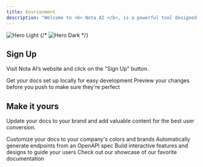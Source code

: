 ```yaml
---
title: Envrionment
description: "Welcome to <b> Nota AI </b>, is a powerful tool designed to help developers and QA testers efficiently test their web applications. It enables users to identify bugs, automate test workflows, and generate detailed test cases with ease. With Nota AI, you can create custom testing environments, leverage AI-powered workflow generation, and execute automated tests—all in one streamlined platform. Whether you prefer manual test creation or AI-assisted automation, Nota AI simplifies the testing process and enhances software quality. 🚀"
---
```


<img
  className="block w-full object-cover "
  src="/images/hero-light.avif"
  alt="Hero Light"
/>
{/* <img
  className="hidden dark:block"
  src="/images/hero-dark.png"
  alt="Hero Dark"
/> */}

## Sign Up

Visit Nota AI’s website and click on the "Sign Up" button.

<CardGroup cols={2}>
  <Card
    title="Edit Your Docs"
    icon="pen-to-square"
    href="https://mintlify.com/docs/quickstart"
  >
    Get your docs set up locally for easy development
  </Card>
  <Card
    title="Preview Changes"
    icon="image"
    href="https://mintlify.com/docs/development"
  >
    Preview your changes before you push to make sure they're perfect
  </Card>
</CardGroup>

## Make it yours

Update your docs to your brand and add valuable content for the best user conversion.

<CardGroup cols={2}>
  <Card
    title="Customize Style"
    icon="palette"
    href="https://mintlify.com/docs/settings/global"
  >
    Customize your docs to your company's colors and brands
  </Card>
  <Card
    title="Reference APIs"
    icon="code"
    href="https://mintlify.com/docs/api-playground/openapi"
  >
    Automatically generate endpoints from an OpenAPI spec
  </Card>
  <Card
    title="Add Components"
    icon="screwdriver-wrench"
    href="https://mintlify.com/docs/content/components/accordions"
  >
    Build interactive features and designs to guide your users
  </Card>
  <Card
    title="Get Inspiration"
    icon="stars"
    href="https://mintlify.com/customers"
  >
    Check out our showcase of our favorite documentation
  </Card>
</CardGroup>
